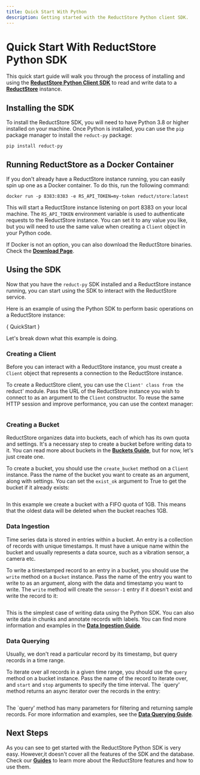 ```yaml
---
title: Quick Start With Python
description: Getting started with the ReductStore Python client SDK.
---
```



<head>
  <link rel="canonical" href="https://www.reduct.store/docs/getting-started/with-python" />
</head>

# Quick Start With ReductStore Python SDK

This quick start guide will walk you through the process of installing and using the **[ReductStore Python Client SDK](https://github.com/reductstore/reduct-py)** to read and write data to a **[ReductStore](https://wwww.reduct.store)** instance.

## Installing the SDK

To install the ReductStore SDK, you will need to have Python 3.8 or higher installed on your machine. Once Python is
installed, you can use the `pip` package manager to install the `reduct-py` package:

```
pip install reduct-py
```

## Running ReductStore as a Docker Container

If you don't already have a ReductStore instance running, you can easily spin up one as a Docker container. To do this,
run the following command:

```
docker run -p 8383:8383 -e RS_API_TOKEN=my-token reduct/store:latest
```

This will start a ReductStore instance listening on port 8383 on your local machine. The `RS_API_TOKEN` environment variable is used to authenticate requests to the ReductStore instance. You can set it to any value you like, but you will need to use the same value when creating a `Client` object in your Python code.

If Docker is not an option, you can also download the ReductStore binaries. Check the **[Download Page](/download)**.

## Using the SDK

Now that you have the `reduct-py` SDK installed and a ReductStore instance running, you can start using the SDK to interact with the ReductStore service.

Here is an example of using the Python SDK to perform basic operations on a ReductStore instance:


<CodeBlock language="python">
    { QuickStart }
</CodeBlock>


Let's break down what this example is doing.

### Creating a Client

Before you can interact with a ReductStore instance, you must create a `Client` object that represents a connection to the ReductStore instance.

To create a ReductStore client, you can use the `Client' class from the `reduct' module. Pass the URL of the ReductStore instance you wish to connect to as an argument to the `Client` constructor. To reuse the same HTTP session and improve performance, you can use the context manager:

```python  file=../examples/py/src/quick_start.py start=1. end=2.
```

### Creating a Bucket

ReductStore organizes data into buckets, each of which has its own quota and settings. It's a necessary step to create a bucket before writing data to it. You can read more about buckets in the **[Buckets Guide](/docs/guides/buckets.mdx)**, but for now, let's just create one.

To create a bucket, you should use the `create_bucket` method on a `Client` instance. Pass the name of the bucket you want to create as an argument, along with settings. You can set the `exist_ok` argument to True to get the bucket if it already exists:

```python  file=../examples/py/src/quick_start.py start=2. end=3.
```

In this example we create a bucket with a FIFO quota of 1GB. This means that the oldest data will be deleted when the bucket reaches 1GB.

### Data Ingestion

Time series data is stored in entries within a bucket. An entry is a collection of records with unique timestamps. It must have a unique name within the bucket and usually represents a data source, such as a vibration sensor, a camera etc.

To write a timestamped record to an entry in a bucket, you should use the `write` method on a `Bucket` instance. Pass the name of the entry you want to write to as an argument, along with the data and timestamp you want to write. The `write` method will create the `sensor-1` entry if it doesn't exist and write the record to it:

```python  file=../examples/py/src/quick_start.py start=3. end=4.
```

This is the simplest case of writing data using the Python SDK. You can also write data in chunks and annotate records with labels. You can find more information and examples in the **[Data Ingestion Guide](/docs/guides/data-ingestion.mdx)**.

### Data Querying

Usually, we don't read a particular record by its timestamp, but query records in a time range.

To iterate over all records in a given time range, you should use the `query` method on a bucket instance. Pass the name of the record to iterate over, and `start` and `stop` arguments to specify the time interval. The `query' method returns an async iterator over the records in the entry:

```python  file=../examples/py/src/quick_start.py start=4. end=5.
```

The `query' method has many parameters for filtering and returning sample records. For more information and examples, see the **[Data Querying Guide](/docs/guides/data-querying.mdx)**.

## Next Steps

As you can see to get started with the ReductStore Python SDK is very easy. However,it doesn't cover all the features of the SDK and the database. Check our **[Guides](/docs/guides/index.mdx)** to learn more about the ReductStore features and how to use them.
